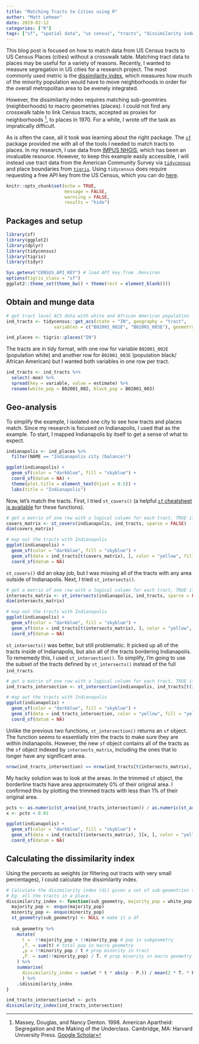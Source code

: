 ```yaml
---
title: "Matching Tracts to Cities using R"
author: "Matt Lehman"
date: 2019-02-12
categories: ["R"]
tags: ["sf", "spatial data", "us census", "tracts", "dissimilarity index", "r", "rstats", "data science"]
---
```


This blog post is focused on how to match data from US Census tracts to US Census Places (cities) without a crosswalk table. Matching tract data to places may be useful for a variety of reasons. Recently, I wanted to measure segregation in US cities for a research project. The most commonly used metric is the [dissimilarity index](https://www.census.gov/hhes/www/housing/resseg/pdf/app_b.pdf), which measures how much of the minority population would have to move neighborhoods in order for the overall metropolitan area to be evenely integrated.

However, the dissimilarity index requires matching sub-geomtries (neighborhoods) to macro geometries (places). I could not find any crosswalk table to link Census tracts, accepted as proxies for neighborhoods ^[Massey, Douglas, and Nancy Denton. 1998. American Apartheid: Segregation and the Making of the Underclass. Cambridge, MA: Harvard University Press. [Google Scholar](https://scholar.google.com/scholar_lookup?hl=en&publication_year=1998&author=Douglas+Massey&author=Nancy+Denton&title=American+Apartheid%3A+Segregation+and+the+Making+of+the+Underclass)], to places in 1970. For a while, I wrote off the task as impratically difficult. 

As is often the case, all it took was learning about the right package. The [`sf`](https://github.com/r-spatial/sf) package provided me with all of the tools I needed to match tracts to places. In my research, I use data from [IMPUS NHGIS](nhgis.org), which has been an invaluable resource. However, to keep this example easily accessible, I will instead use tract data from the American Community Survey via [`tidycensus`](https://github.com/walkerke/tidycensus) and place boundaries from [`tigris`](https://github.com/walkerke/tigris). Using `tidycensus` does require requesting a free API key from the US Census, which you can do [here](https://api.census.gov/data/key_signup.html). 


```r
knitr::opts_chunk$set(echo = TRUE,
                      message = FALSE,
                      warniing = FALSE, 
                      results = "hide")
```

## Packages and setup

```r
library(sf)
library(ggplot2)
library(dplyr)
library(tidycensus)
library(tigris)
library(tidyr)
```

```r
Sys.getenv("CENSUS_API_KEY") # load API key from .Renviron
options(tigris_class = "sf")
ggplot2::theme_set(theme_bw() + theme(rect = element_blank()))
```

## Obtain and munge data 

```r
# get tract level ACS data with white and African American population
ind_tracts <- tidycensus::get_acs(state = "IN", geography = "tract", 
                  variables = c("B02001_002E", "B02001_003E"), geometry = TRUE)

ind_places <- tigris::places("IN")
```

The tracts are in tidy format, with one row for variable `B02001_002E` (population white) and another row for `B02001_003E` (population black/ African American) but I wanted both variables in one row per tract. 

```r
ind_tracts <- ind_tracts %>% 
  select(-moe) %>% 
  spread(key = variable, value = estimate) %>% 
  rename(white_pop = B02001_002, black_pop = B02001_003)
```

## Geo-analysis

To simplify the example, I isolated one city to see how tracts and places match. Since my research is focused on Indianapolis, I used that as the example. To start, I mapped Indianapolis by itself to get a sense of what to expect.

```r
indianapolis <- ind_places %>% 
  filter(NAME == "Indianapolis city (balance)")

ggplot(indianapolis) +
  geom_sf(color = "darkblue", fill = "skyblue") +
  coord_sf(datum = NA) +
  theme(plot.title = element_text(hjust = 0.5)) +
  labs(title = "Indianapolis")
```

Now, let's match the tracts. First, I tried `st_covers()` (a helpful [`sf` cheatsheet is available](https://github.com/rstudio/cheatsheets/blob/master/sf.pdf) for these functions). 

```r
# get a matrix of one row with a logical column for each tract, TRUE if Indianapolis covers it
covers_matrix <- st_covers(indianapolis, ind_tracts, sparse = FALSE)
dim(covers_matrix)

# map out the tracts with Indianapolis
ggplot(indianapolis) +
  geom_sf(color = "darkblue", fill = "skyblue") +
  geom_sf(data = ind_tracts[t(covers_matrix), ], color = "yellow", fill = "yellow", alpha = 0.2) +
  coord_sf(datum = NA)
```

`st_covers()` did an okay job, but I was missing all of the tracts with any area outside of Indianapolis. Next, I tried `st_intersects()`.

```r
# get a matrix of one row with a logical column for each tract, TRUE if it intersects Indianapolis
intersects_matrix <- st_intersects(indianapolis, ind_tracts, sparse = FALSE)
dim(intersects_matrix)

# map out the tracts with Indianapolis
ggplot(indianapolis) +
  geom_sf(color = "darkblue", fill = "skyblue") +
  geom_sf(data = ind_tracts[t(intersects_matrix), ], color = "yellow", fill = "yellow", alpha = 0.2) +
  coord_sf(datum = NA)
```

`st_intersects()` was better, but still problematic. It picked up all of the tracts inside of Indianapolis, but also all of the tracts bordering Indianapolis. To rememedy this, I used `st_intersection()`. To simplify, I'm going to use the subset of the tracts defined by `st_intersects()` instead of the full `ind_tracts`.

```r
# get a matrix of one row with a logical column for each tract, TRUE if it intersects Indianapolis
ind_tracts_intersection <- st_intersection(indianapolis, ind_tracts[t(intersects_matrix), ])

# map out the tracts with Indianapolis
ggplot(indianapolis) +
  geom_sf(color = "darkblue", fill = "skyblue") +
  geom_sf(data = ind_tracts_intersection, color = "yellow", fill = "yellow", alpha = 0.2) +
  coord_sf(datum = NA)
```

Unlike the previous two functions, `st_intersection()` returns an `sf` object. The function seems to essentially trim the tracts to make sure they are within Indianapolis. However, the new `sf` object contains all of the tracts as the `sf` object indexed by `intersects_matrix`, including the ones that lo longer have any significant area.

```r
nrow(ind_tracts_intersection) == nrow(ind_tracts[t(intersects_matrix), ])
```

My hacky solution was to look at the areas. In the trimmed `sf` object, the borderline tracts have area approximately 0% of their original area. I confirmed this by plotting the trimmed tracts with less than 1% of their original area.

```r
pcts <- as.numeric(st_area(ind_tracts_intersection)) / as.numeric(st_area(ind_tracts[t(intersects_matrix), ]))
x <- pcts < 0.01

ggplot(indianapolis) +
  geom_sf(color = "darkblue", fill = "skyblue") +
  geom_sf(data = ind_tracts[t(intersects_matrix), ][x, ], color = "yellow", fill = "yellow", alpha = 0.2) +
  coord_sf(datum = NA) 
```

## Calculating the dissimilarity index 

Using the percents as weights (or filtering out tracts with very small percentages), I could calculate the dissimilarity index. 

```r
# Calculate the disimilarity index (di) given a set of sub-geometries that match a macro-level geometry. 
# Eg. all the tracts in a place.
dissimilarity_index <- function(sub_geometry, majority_pop = white_pop, minority_pop = black_pop) {
  majority_pop <- enquo(majority_pop)
  minority_pop <- enquo(minority_pop)
  st_geometry(sub_geometry) <- NULL # make it a df 
  
  sub_geometry %>%
    mutate(
      t =  !!majority_pop + !!minority_pop # pop in subgeometry
      ,T. = sum(t) # total pop in macro geometry
      ,p = !!minority_pop / t # prop minority in tract
      ,P. = sum(!!minority_pop) / T. # prop minority in macro geometry
    ) %>% 
    summarise(
      dissimilarity_index = sum(wt * t * abs(p - P.)) / mean(2 * T. * P. * (1 - P.))
      ) %>% 
    .$dissimilarity_index
}

ind_tracts_intersection$wt <- pcts
dissimilarity_index(ind_tracts_intersection)
```


